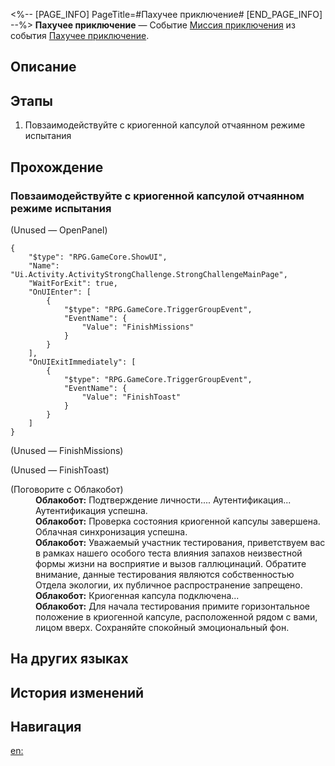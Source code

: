 <%-- [PAGE_INFO]
PageTitle=#Пахучее приключение#
[END_PAGE_INFO] --%>
{{Дополнить|Диалоги.}}
{{Миссия Инфобокс
|id              = 8016303
|Название        = 
|Изображение     = Миссия Пахучее приключение.png
|Тип             = Миссия приключения
|Событие         = Пахучее приключение
|Глава           = 
|Условия         = Завершена [[Миссия приключения]] «[[Пахучее приключение]]»
|Персонажи       = Облакобот; Первопроходец
|СтартЛокация    = [[Космическая станция «Герта»]] — [[Базовая зона]]
|Мир             = Космическая станция «Герта»
|Предыдущая      = 
|Следующая       = 
|Награды         = 
}}
'''Пахучее приключение''' — Событие [[Миссия приключения]] из события [[Пахучее приключение]].

==Описание==
{{Описание|<!--официальное описание из Перекрёстка судеб-->}}

==Этапы==
# Повзаимодействуйте с криогенной капсулой отчаянном режиме испытания

==Прохождение==
{{Дополнить}}

===Повзаимодействуйте с криогенной капсулой отчаянном режиме испытания===
{{Описание миссии|тип=Миссия приключения|локация=Базовая зона|Облакобот автоматически обновил сложный режим. Чтобы пройти уровень... нужно зачистить всё. Теперь эта мысль засела у вас в голове.}}
{{Диалог Начало}}
;(Unused &mdash; OpenPanel)
<pre>{
	"$type": "RPG.GameCore.ShowUI",
	"Name": "Ui.Activity.ActivityStrongChallenge.StrongChallengeMainPage",
	"WaitForExit": true,
	"OnUIEnter": [
		{
			"$type": "RPG.GameCore.TriggerGroupEvent",
			"EventName": {
				"Value": "FinishMissions"
			}
		}
	],
	"OnUIExitImmediately": [
		{
			"$type": "RPG.GameCore.TriggerGroupEvent",
			"EventName": {
				"Value": "FinishToast"
			}
		}
	]
}</pre>

;(Unused &mdash; FinishMissions)


;(Unused &mdash; FinishToast)


;(Поговорите с Облакобот)
:'''Облакобот:''' Подтверждение личности.... Аутентификация... Аутентификация успешна.
:'''Облакобот:''' Проверка состояния криогенной капсулы завершена. Облачная синхронизация успешна.
:'''Облакобот:''' Уважаемый участник тестирования, приветствуем вас в рамках нашего особого теста влияния запахов неизвестной формы жизни на восприятие и вызов галлюцинаций. Обратите внимание, данные тестирования являются собственностью Отдела экологии, их публичное распространение запрещено.
:'''Облакобот:''' Криогенная капсула подключена...
:'''Облакобот:''' Для начала тестирования примите горизонтальное положение в криогенной капсуле, расположенной рядом с вами, лицом вверх. Сохраняйте спокойный эмоциональный фон.
{{Диалог Конец}}

==На других языках==
{{На других языках
|en   = Virtual Scentventure
|zhs  = 虚境味探
|zht  = 虛境味探
|ja   = 仮想の味に酔いしれて
|ko   = 가상세계 후각 탐험
|es   = Aventura aromática
|fr   = Aventure sensovirtuelle
|ru   = Пахучее приключение
|th   = ตะลุยกลิ่นพิศวง
|vi   = Mùi Hương Ảo Giác
|de   = Aromabenteuer
|id   = Petualangan Aroma Virtual
|pt   = Aventura Olfativa Virtual
}}

==История изменений==
{{История изменений|3.5}}

==Навигация==
{{Миссия приключения Навбокс|Глава }}

[[en:]]
